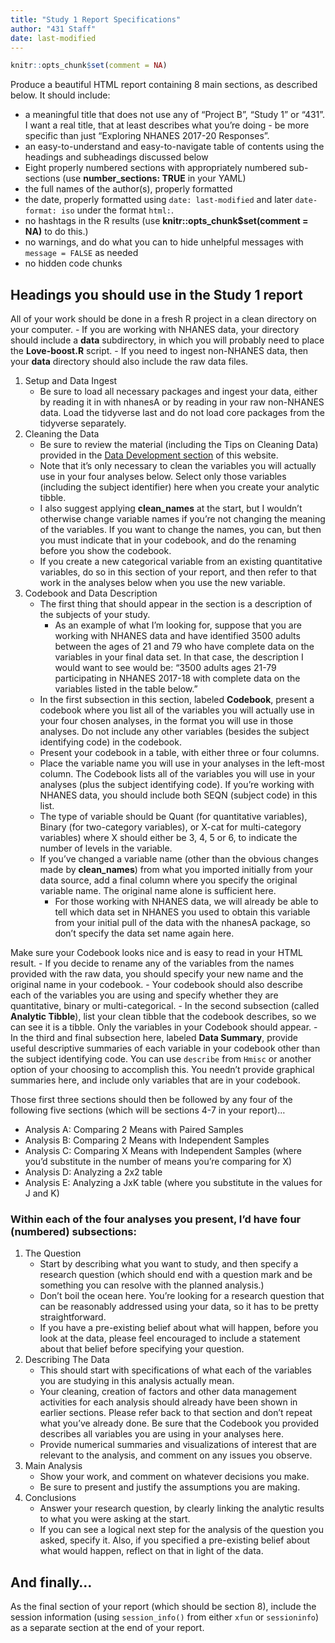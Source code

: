 ```yaml
---
title: "Study 1 Report Specifications"
author: "431 Staff"
date: last-modified
---
```


```r
knitr::opts_chunk$set(comment = NA)
```

Produce a beautiful HTML report containing 8 main sections, as described below. It should include:

- a meaningful title that does not use any of "Project B", "Study 1" or "431". I want a real title, that at least describes what you're doing - be more specific than just "Exploring NHANES 2017-20 Responses".
- an easy-to-understand and easy-to-navigate table of contents using the headings and subheadings discussed below
- Eight properly numbered sections with appropriately numbered sub-sections (use **number_sections: TRUE** in your YAML)
- the full names of the author(s), properly formatted
- the date, properly formatted using `date: last-modified` and later `date-format: iso` under the format `html:`.
- no hashtags in the R results (use **knitr::opts_chunk$set(comment = NA)** to do this.)
- no warnings, and do what you can to hide unhelpful messages with `message = FALSE` as needed
- no hidden code chunks

## Headings you should use in the Study 1 report

All of your work should be done in a fresh R project in a clean directory on your computer. 
    - If you are working with NHANES data, your directory should include a **data** subdirectory, in which you will probably need to place the **Love-boost.R** script.
    - If you need to ingest non-NHANES data, then your **data** directory should also include the raw data files.

1. Setup and Data Ingest
    - Be sure to load all necessary packages and ingest your data, either by reading it in with nhanesA or by reading in your raw non-NHANES data. Load the tidyverse last and do not load core packages from the tidyverse separately.
2. Cleaning the Data 
    - Be sure to review the material (including the Tips on Cleaning Data) provided in the [Data Development section](data1.html) of this website.
    - Note that it's only necessary to clean the variables you will actually use in your four analyses below. Select only those variables (including the subject identifier) here when you create your analytic tibble.
    - I also suggest applying **clean_names** at the start, but I wouldn't otherwise change variable names if you're not changing the meaning of the variables. If you want to change the names, you can, but then you must indicate that in your codebook, and do the renaming before you show the codebook.
    - If you create a new categorical variable from an existing quantitative variables, do so in this section of your report, and then refer to that work in the analyses below when you use the new variable.
3. Codebook and Data Description    
    - The first thing that should appear in the section is a description of the subjects of your study. 
        - As an example of what I'm looking for, suppose that you are working with NHANES data and have identified 3500 adults between the ages of 21 and 79 who have complete data on the variables in your final data set. In that case, the description I would want to see would be: "3500 adults ages 21-79 participating in NHANES 2017-18 with complete data on the variables listed in the table below."
    - In the first subsection in this section, labeled **Codebook**, present a codebook where you list all of the variables you will actually use in your four chosen analyses, in the format you will use in those analyses. Do not include any other variables (besides the subject identifying code) in the codebook.
    - Present your codebook in a table, with either three or four columns. 
    - Place the variable name you will use in your analyses in the left-most column. The Codebook lists all of the variables you will use in your analyses (plus the subject identifying code). If you're working with NHANES data, you should include both SEQN (subject code) in this list.
    - The type of variable should be Quant (for quantitative variables), Binary (for two-category variables), or X-cat for multi-category variables) where X should either be 3, 4, 5 or 6, to indicate the number of levels in the variable.
    - If you've changed a variable name (other than the obvious changes made by **clean_names**) from what you imported initially from your data source, add a final column where you specify the original variable name. The original name alone is sufficient here. 
        - For those working with NHANES data, we will already be able to tell which data set in NHANES you used to obtain this variable from your initial pull of the data with the nhanesA package, so don't specify the data set name again here.

Make sure your Codebook looks nice and is easy to read in your HTML result. 
    - If you decide to rename any of the variables from the names provided with the raw data, you should specify your new name and the original name in your codebook. 
    - Your codebook should also describe each of the variables you are using and specify whether they are quantitative, binary or multi-categorical.
    - In the second subsection (called **Analytic Tibble**), list your clean tibble that the codebook describes, so we can see it is a tibble. Only the variables in your Codebook should appear.
    - In the third and final subsection here, labeled **Data Summary**, provide useful descriptive summaries of each variable in your codebook other than the subject identifying code. You can use `describe` from `Hmisc` or another option of your choosing to accomplish this. You needn't provide graphical summaries here, and include only variables that are in your codebook.

Those first three sections should then be followed by any four of the following five sections (which will be sections 4-7 in your report)...

- Analysis A: Comparing 2 Means with Paired Samples
- Analysis B: Comparing 2 Means with Independent Samples
- Analysis C: Comparing X Means with Independent Samples (where you'd substitute in the number of means you're comparing for X)
- Analysis D: Analyzing a 2x2 table
- Analysis E: Analyzing a JxK table (where you substitute in the values for J and K)

### Within each of the four analyses you present, I'd have four (numbered) subsections:

1. The Question
    - Start by describing what you want to study, and then specify a research question (which should end with a question mark and be something you can resolve with the planned analysis.)
    - Don't boil the ocean here. You're looking for a research question that can be reasonably addressed using your data, so it has to be pretty straightforward.
    - If you have a pre-existing belief about what will happen, before you look at the data, please feel encouraged to include a statement about that belief before specifying your question.
2. Describing The Data 
    - This should start with specifications of what each of the variables you are studying in this analysis actually mean.
    - Your cleaning, creation of factors and other data management activities for each analysis should already have been shown in earlier sections. Please refer back to that section and don't repeat what you've already done. Be sure that the Codebook you provided describes all variables you are using in your analyses here.
    - Provide numerical summaries and visualizations of interest that are relevant to the analysis, and comment on any issues you observe.
3. Main Analysis
    - Show your work, and comment on whatever decisions you make.
    - Be sure to present and justify the assumptions you are making.
4. Conclusions
    - Answer your research question, by clearly linking the analytic results to what you were asking at the start. 
    - If you can see a logical next step for the analysis of the question you asked, specify it. Also, if you specified a pre-existing belief about what would happen, reflect on that in light of the data.

## And finally...

As the final section of your report (which should be section 8), include the session information (using `session_info()` from either `xfun` or `sessioninfo`) as a separate section at the end of your report.


